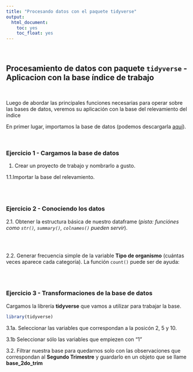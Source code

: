 ```yaml
---
title: "Procesando datos con el paquete tidyverse"
output:
  html_document:
    toc: yes
    toc_float: yes
---
```


<br>

## Procesamiento de datos con paquete `tidyverse` - Aplicacion con la base índice de trabajo

<br>

Luego de abordar las principales funciones necesarias para operar sobre las bases de datos, veremos su aplicación con la base del relevamiento del índice


En primer lugar, importamos la base de datos (podemos descargarla [aquí](https://estacion-r.github.io/intro_r_aaip/datos/relevamiento_indice_transparencia_2024.xlsx)).

<br>


### **Ejercicio 1** - Cargamos la base de datos

1. Crear un proyecto de trabajo y nombrarlo a gusto.

1.1.Importar la base del relevamiento.

```r

```

<br>

### **Ejercicio 2** - Conociendo los datos

2.1. Obtener la estructura básica de nuestro dataframe (_pista: funciónes como `str()`, `summary()`, `colnames()` pueden servir_).

```r

```


<br>

2.2. Generar frecuencia simple de la variable **Tipo de organismo** (cuántas veces aparece cada categoría). La función `count()` puede ser de ayuda:

```r

```


<br>

### **Ejercicio 3** - Transformaciones de la base de datos


Cargamos la librería __tidyverse__ que vamos a utilizar para trabajar la base.

```r
library(tidyverse)
```

3.1a. Seleccionar las variables que correspondan a la posicón 2, 5 y 10.

3.1b Seleccionar sólo las variables que empiezen con "1"

3.2. Filtrar nuestra base para quedarnos solo con las observaciones que correspondan al **Segundo Trimestre** y guardarlo en un objeto que se llame **base_2do_trim**

```r

```

